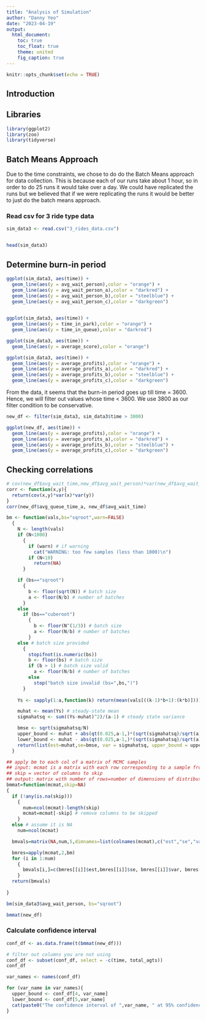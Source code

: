 ```yaml
---
title: "Analysis of Simulation"
author: "Danny Yeo"
date: "2023-04-19"
output: 
  html_document:
    toc: true
    toc_float: true
    theme: united
    fig_caption: true
---
```


```r
knitr::opts_chunk$set(echo = TRUE)
```


## Introduction
## Libraries
```r
library(ggplot2)
library(zoo)
library(tidyverse)
```

## Batch Means Approach
Due to the time constraints, we chose to do do the Batch Means approach for data collection. This is because each of our runs take about 1 hour, so in order to do 25 runs it would take over a day. We could have replicated the runs but we believed that if we were replicating the runs it would be better to just do the batch means approach.

### Read csv for 3 ride type data

```r
sim_data3 <- read.csv("3_rides_data.csv")


head(sim_data3)
```
## Determine burn-in period
```r

ggplot(sim_data3, aes(time)) + 
  geom_line(aes(y = avg_wait_person),color = "orange") +
  geom_line(aes(y = avg_wait_person_a),color = "darkred") +
  geom_line(aes(y = avg_wait_person_b),color = "steelblue") +
  geom_line(aes(y = avg_wait_person_c),color = "darkgreen")
  


```
```r
ggplot(sim_data3, aes(time)) + 
  geom_line(aes(y = time_in_park),color = "orange") +
  geom_line(aes(y = time_in_queue),color = "darkred") 
```
```r
ggplot(sim_data3, aes(time)) + 
  geom_line(aes(y = average_score),color = "orange") 
```
```r
ggplot(sim_data3, aes(time)) + 
  geom_line(aes(y = average_profits),color = "orange") +
  geom_line(aes(y = average_profits_a),color = "darkred") +
  geom_line(aes(y = average_profits_b),color = "steelblue") +
  geom_line(aes(y = average_profits_c),color = "darkgreen")
```
From the data, it seems that the burn-in period goes up till time = 3600. Hence, we will filter out values whose time < 3600. We use 3800 as our filter condition to be conservative.

```r
new_df <- filter(sim_data3, sim_data3$time > 3800)

ggplot(new_df, aes(time)) + 
  geom_line(aes(y = average_profits),color = "orange") +
  geom_line(aes(y = average_profits_a),color = "darkred") +
  geom_line(aes(y = average_profits_b),color = "steelblue") +
  geom_line(aes(y = average_profits_c),color = "darkgreen")
```
## Checking correlations
```r

# cov(new_df$avg_wait_time,new_df$avg_wait_person)*var(new_df$avg_wait_time)*var(new_df$avg_wait_person)
corr <- function(x,y){
  return(cov(x,y)*var(x)*var(y))
}
corr(new_df$avg_queue_time_a, new_df$avg_wait_time)
```


```r
bm <- function(vals,bs="sqroot",warn=FALSE)
  {
    N <- length(vals)
    if (N<1000)
      {
        if (warn) # if warning
          cat("WARNING: too few samples (less than 1000)\n")
        if (N<10)
          return(NA)
      }

    if (bs=="sqroot") 
      {
        b <- floor(sqrt(N)) # batch size
        a <- floor(N/b) # number of batches
      }
    else
      if (bs=="cuberoot") 
        {
          b <- floor(N^(1/3)) # batch size
          a <- floor(N/b) # number of batches
        }
    else # batch size provided
      {
        stopifnot(is.numeric(bs))  
        b <- floor(bs) # batch size
        if (b > 1) # batch size valid
          a <- floor(N/b) # number of batches
        else
          stop("batch size invalid (bs=",bs,")")
      }
    
    Ys <- sapply(1:a,function(k) return(mean(vals[((k-1)*b+1):(k*b)])))

    muhat <- mean(Ys) # steady-state mean
    sigmahatsq <- sum((Ys-muhat)^2)/(a-1) # steady state variance

    bmse <- sqrt(sigmahatsq/N)
    upper_bound <- muhat + abs(qt(0.025,a-1,)*(sqrt(sigmahatsq)/sqrt(a)))
    lower_bound <- muhat - abs(qt(0.025,a-1,)*(sqrt(sigmahatsq)/sqrt(a)))
    return(list(est=muhat,se=bmse, var = sigmahatsq, upper_bound = upper_bound, lower_bound = lower_bound))
  }

## apply bm to each col of a matrix of MCMC samples
## input: mcmat is a matrix with each row corresponding to a sample from the multivariate distribution of interest
## skip = vector of columns to skip
## output: matrix with number of rows=number of dimensions of distribution and 2 columns (estimate and s.error)
bmmat=function(mcmat,skip=NA)
{
  if (!any(is.na(skip)))
    {
      num=ncol(mcmat)-length(skip)
      mcmat=mcmat[-skip] # remove columns to be skipped
    }
  else # assume it is NA
    num=ncol(mcmat)

  bmvals=matrix(NA,num,5,dimnames=list(colnames(mcmat),c("est","se","var","upper_bound","lower_bound"))) # first col=est, second col=MS s.error, third col= variance, 4th and 5th upper and lower

  bmres=apply(mcmat,2,bm)
  for (i in 1:num)
    {
      bmvals[i,]=c(bmres[[i]]$est,bmres[[i]]$se, bmres[[i]]$var, bmres[[i]]$upper_bound, bmres[[i]]$lower_bound)
    }
  return(bmvals)
 
}
```

```r
bm(sim_data3$avg_wait_person, bs="sqroot")
```

```r
bmmat(new_df)
```
### Calculate confidence interval

```r
conf_df <- as.data.frame(t(bmmat(new_df)))

# filter out columns you are not using
conf_df <- subset(conf_df, select = -c(time, total_agts))
conf_df
```
```r
var_names <- names(conf_df)

for (var_name in var_names){
  upper_bound <- conf_df[4, var_name]
  lower_bound <- conf_df[5,var_name]
  cat(paste0("The confidence interval of ",var_name, " at 95% confidence is (", upper_bound, ",", lower_bound, ")\n"))
}
```



